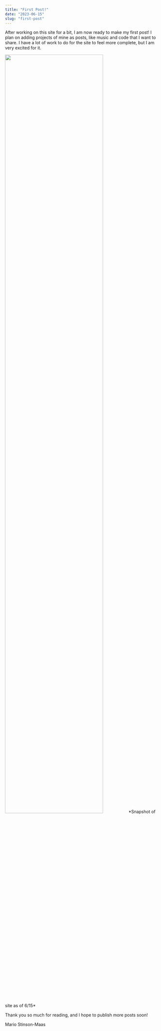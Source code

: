 ```yaml
---
title: "First Post!"
date: "2023-06-15"
slug: "first-post"
---
```


After working on this site for a bit, I am now ready to make my first post!
I plan on adding projects of mine as posts, like music and code that I want to share.
I have a lot of work to do for the site to feel more complete, but I am very excited
for it.
<br/>

<img src="/ss1.png" width="80%"/>
*Snapshot of site as of 6/15*
<br/>

Thank you so much for reading, and I hope to publish more posts soon!

Mario Stinson-Maas